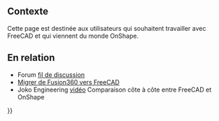 <languages/>
{{TOCright}}

<span id="Background"></span>
== Contexte ==

Cette page est destinée aux utilisateurs qui souhaitent travailler avec FreeCAD et qui viennent du monde OnShape.

<span id="Related"></span>
== En relation ==

* Forum [https://forum.freecadweb.org/viewtopic.php?f=8&t=50973&p=437872#p437863 fil de discussion] 
* [[Migrating_to_FreeCAD_from_Fusion360/fr|Migrer de Fusion360 vers FreeCAD]]
* Joko Engineering [https://youtu.be/oH8GOR8Jx88 vidéo] Comparaison côte à côte entre FreeCAD et OnShape


{{Userdocnavi{{#translation:}}}}